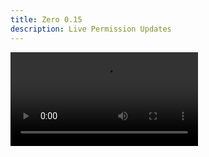 ```yaml
---
title: Zero 0.15
description: Live Permission Updates
---
```


<Video src="https://d2nzlypqdo5xbb.cloudfront.net/video/release-notes/roci-releasenotes-0.15-be-sweet-v5.mp4" />

## Install

```bash
npm install @rocicorp/zero@0.15
```

## Upgrade Guide

This release changes the way that permissions are sent to the server. Before, permissions were sent to the server by setting the `ZERO_SCHEMA_JSON` or `ZERO_SCHEMA_FILE` environment variables, which include the permissions.

In 0.15, these variables go away and are replaced by a new command: `npx zero-deploy-permissions`. This command writes the permissions to a new table in the upstream database. This design allows live permission updates, without restarting the server. It also solves problems with max env var size that users were seeing.

This release also flips the default permission from `allow` to `deny` for all rules.

To upgrade your app:

1. See the changes to [hello-zero](https://github.com/rocicorp/hello-zero/pull/26) or [hello-zero-solid](https://github.com/rocicorp/hello-zero-solid/pull/14) for how to update your permissions.
2. Remove the `ZERO_SCHEMA_JSON` and `ZERO_SCHEMA_FILE` environment variables from your setup. They aren't used anymore.
3. Use [`npx zero-deploy-permissions`](/docs/permissions#permission-deployment) to deploy permissions when necessary. You can hook this up to your CI to automate it. See the [zbugs implementation](https://github.com/rocicorp/mono/blob/86ab73122a0532e4ec516badc1d8fb82b3465b49/prod/sst/sst.config.ts#L178) as an example.

## Features

- Live-updating permissions ([docs](/docs/permissions#permission-deployment)).
- Permissions now default to **deny** rather than **allow** ([docs](/docs/permissions#access-is-denied-by-default)).

## Fixes

- Multiple `whereExists` in same query not working ([PR](https://github.com/rocicorp/mono/pull/3746))
- Allow overlapped mutators ([bug](https://bugs.rocicorp.dev/issue/3529))
- "Immutable type too deep" error ([PR](https://github.com/rocicorp/mono/pull/3758))
- Log server version at startup ([PR](https://github.com/rocicorp/mono/pull/3737))
- Eliminate quadratic CVR writes ([PR](https://github.com/rocicorp/mono/pull/3736))
- Handle `numeric` in the replication stream ([PR](https://github.com/rocicorp/mono/pull/3750))
- Make the auto-reset required error more prominent ([PR](https://github.com/rocicorp/mono/pull/3794))
- Add `"type":"module"` recommendation when schema load fails ([PR](https://github.com/rocicorp/mono/pull/3797))
- Throw error if multiple auth options set ([PR](https://github.com/rocicorp/mono/pull/3807))
- Handle NULL characters in JSON columns ([PR](https://github.com/rocicorp/mono/pull/3810))

## Breaking Changes

- Making permissions deny by default breaks existing apps. To fix add `ANYONE_CAN` or other appropriate permissions for your tables. See [docs](/docs/permissions#access-is-denied-by-default).
- The `ZERO_SCHEMA_JSON` and `ZERO_SCHEMA_FILE` environment variables are no longer used. Remove them from your setup and use [`npx zero-deploy-permissions`](/docs/permissions#permission-deployment) instead.
